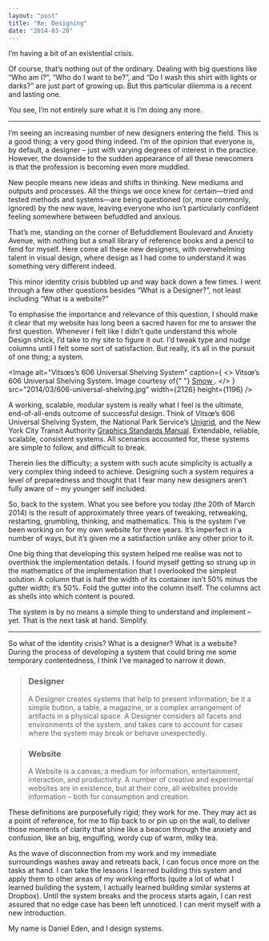 ```yaml
---
layout: "post"
title: "Re; Designing"
date: "2014-03-20"
---
```


I’m having a bit of an existential crisis.

Of course, that’s nothing out of the ordinary. Dealing with big questions like
“Who am I?”, “Who do I want to be?”, and “Do I wash this shirt with lights or
darks?” are just part of growing up. But this particular dilemma is a recent and
lasting one.

You see, I’m not entirely sure what it is I’m doing any more.

---

I’m seeing an increasing number of new designers entering the field. This is a
good thing; a very good thing indeed. I’m of the opinion that everyone is, by
default, a designer – just with varying degrees of interest in the practice.
However, the downside to the sudden appearance of all these newcomers is that
the profession is becoming even more muddled.

New people means new ideas and shifts in thinking. New mediums and outputs and
processes. All the things we once knew for certain—tried and tested methods and
systems—are being questioned (or, more commonly, ignored) by the new wave,
leaving everyone who isn’t particularly confident feeling somewhere between
befuddled and anxious.

That’s me, standing on the corner of Befuddlement Boulevard and Anxiety Avenue,
with nothing but a small library of reference books and a pencil to fend for
myself. Here come all these new designers, with overwhelming talent in visual
design, where design as I had come to understand it was something very different
indeed.

This minor identity crisis bubbled up and way back down a few times. I went
through a few other questions besides “What is a Designer?”, not least including
“What is a website?”

To emphasise the importance and relevance of this question, I should make it
clear that my website has long been a sacred haven for me to answer the first
question. Whenever I felt like I didn’t quite understand this whole Design
shtick, I’d take to my site to figure it out. I’d tweak type and nudge columns
until I felt some sort of satisfaction. But really, it’s all in the pursuit of
one thing; a system.

<Image
    alt="Vitsœs’s 606 Universal Shelving System"
    caption={
        <>
            Vitsœ’s 606 Universal Shelving System. Image courtesy of{" "}
            <a href="http://www.smow.com/blog/2010/05/smowoffline-dieter-rams-less-and-more/">
                Smow
            </a>
            .
        </>
    }
    src="2014/03/606-universal-shelving.jpg"
    width={2126}
    height={1196}
/>

A working, scalable, modular system is really what I feel is the ultimate,
end-of-all-ends outcome of successful design. Think of Vitsœ’s 606 Universal
Shelving System, the National Park Service’s
[Unigrid](http://npshistory.com/brochures/unigrid/index.htm), and the New York
City Transit Authority
[Graphics Standards Manual](http://thestandardsmanual.com/). Extendable,
reliable, scalable, consistent systems. All scenarios accounted for, these
systems are simple to follow, and difficult to break.

Therein lies the difficulty; a system with such acute simplicity is actually a
very complex thing indeed to achieve. Designing such a system requires a level
of preparedness and thought that I fear many new designers aren’t fully aware of
– my younger self included.

So, back to the system. What you see before you today (the 20th of March 2014)
is the result of approximately three years of tweaking, retweaking, restarting,
grumbling, thinking, and mathematics. This is the system I’ve been working on
for my own website for three years. It’s imperfect in a number of ways, but it’s
given me a satisfaction unlike any other prior to it.

One big thing that developing this system helped me realise was not to overthink
the implementation details. I found myself getting so strung up in the
mathematics of the implementation that I overlooked the simplest solution. A
column that is half the width of its container isn’t 50% minus the gutter width;
it’s 50%. Fold the gutter into the column itself. The columns act as shells into
which content is poured.

The system is by no means a simple thing to understand and implement – yet. That
is the next task at hand. Simplify.

---

So what of the identity crisis? What is a designer? What is a website? During
the process of developing a system that could bring me some temporary
contentedness, I think I’ve managed to narrow it down.

> ### Designer
>
> A Designer creates systems that help to present information; be it a simple
> button, a table, a magazine, or a complex arrangement of artifacts in a
> physical space. A Designer considers all facets and environments of the
> system, and takes care to account for cases where the system may break or
> behave unexpectedly.

> ### Website
>
> A Website is a canvas; a medium for information, entertainment, interaction,
> and productivity. A number of creative and experimental websites are in
> existence, but at their core, all websites provide information – both for
> consumption and creation.

These definitions are purposefully rigid; they work for me. They may act as a
point of reference, for me to flip back to or pin up on the wall, to deliver
those moments of clarity that shine like a beacon through the anxiety and
confusion, like an big, engulfing, wordy cup of warm, milky tea.

As the wave of disconnection from my work and my immediate surroundings washes
away and retreats back, I can focus once more on the tasks at hand. I can take
the lessons I learned building this system and apply them to other areas of my
working efforts (quite a lot of what I learned building the system, I actually
learned building similar systems at Dropbox). Until the system breaks and the
process starts again, I can rest assured that no edge case has been left
unnoticed. I can merit myself with a new introduction.

My name is Daniel Eden, and I design systems.

